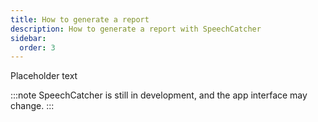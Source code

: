 ```yaml
---
title: How to generate a report
description: How to generate a report with SpeechCatcher
sidebar:
  order: 3
---
```


Placeholder text

:::note
SpeechCatcher is still in development, and the app interface may change.
:::
